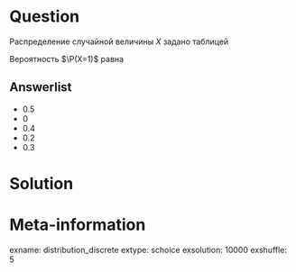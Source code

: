 Question
========
Распределение случайной величины $X$ задано таблицей
\begin{center}
\begin{tabular}{ccccc}
\toprule
$x$ & 0 & 1 & 2 & 3 \\ 
$\P(X=x)$ & $-b$ & $0.5-b$ & $0.5+b$ & $b$ \\
\bottomrule
\end{tabular}
\end{center}

Вероятность $\P(X=1)$ равна 

Answerlist
----------
* $0.5$
* $0$
* $0.4$
* $0.2$
* $0.3$

Solution
========


Meta-information
================
exname: distribution_discrete
extype: schoice
exsolution: 10000
exshuffle: 5
